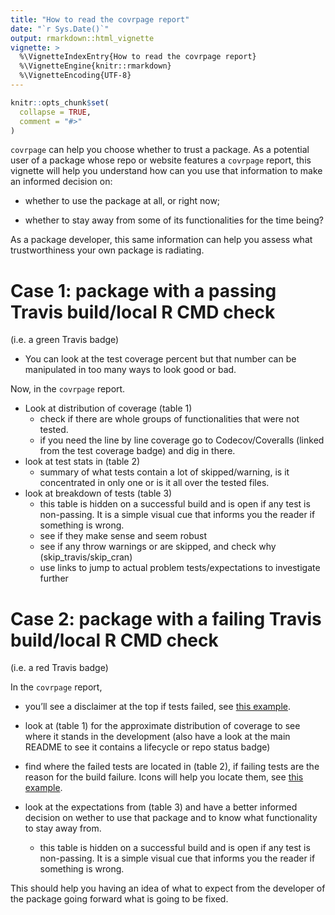 ```yaml
---
title: "How to read the covrpage report"
date: "`r Sys.Date()`"
output: rmarkdown::html_vignette
vignette: >
  %\VignetteIndexEntry{How to read the covrpage report}
  %\VignetteEngine{knitr::rmarkdown}
  %\VignetteEncoding{UTF-8}
---
```


```r
knitr::opts_chunk$set(
  collapse = TRUE,
  comment = "#>"
)
```

`covrpage` can help you choose whether to trust a package. As a potential user of a package whose repo or website features a `covrpage` report, this vignette will help you understand how can you use that information to make an informed decision on:

* whether to use the package at all, or right now;

* whether to stay away from some of its functionalities for the time being?

As a package developer, this same information can help you assess what trustworthiness your own package is radiating.

# Case 1: package with a passing Travis build/local R CMD check

(i.e. a green Travis badge)

* You can look at the test coverage percent but that number can be manipulated in too many ways to look good or bad.

Now, in the `covrpage` report.

* Look at distribution of coverage (table 1)
    * check if there are whole groups of functionalities that were not tested.
    * if you need the line by line coverage go to Codecov/Coveralls (linked from the test coverage badge) and dig in there. 

* look at test stats in (table 2)
    * summary of what tests contain a lot of skipped/warning, is it concentrated in only one or is it all over the tested files.

* look at breakdown of tests (table 3)
    * this table is hidden on a successful build and is open if any test is non-passing. It is a simple visual cue that informs you the reader if something is wrong.
    * see if they make sense and seem robust
    * see if any throw warnings or are skipped, and check why (skip_travis/skip_cran)
    * use links to jump to actual problem tests/expectations to investigate further
    
# Case 2: package with a failing Travis build/local R CMD check

(i.e. a red Travis badge)

In the `covrpage` report,

* you'll see a disclaimer at the top if tests failed, see [this example](https://github.com/llrs/GSEAdv/tree/19cbab3cff04c5c65bcef18c493a2cc650f441c2/tests#coverage).

* look at (table 1) for the approximate distribution of coverage to see where it stands in the development (also have a look at the main README to see it contains a lifecycle or repo status badge)

* find where the failed tests are located in (table 2), if failing tests are the reason for the build failure. Icons will help you locate them, see [this example](https://github.com/yonicd/ggstatsplot/tree/master/tests#unit-tests).

* look at the expectations from (table 3) and have a better informed decision on wether to use that package and to know what functionality to stay away from.
    * this table is hidden on a successful build and is open if any test is non-passing. It is a simple visual cue that informs you the reader if something is wrong.

This should help you having an idea of what to expect from the developer of the package going forward what is going to be fixed.

